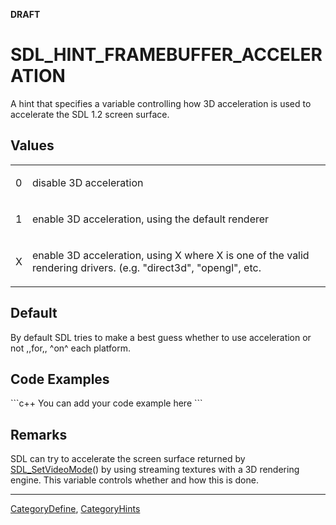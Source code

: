 <!-- pragma section-numbers off -->
<!-- pragma camelcase off -->
'''DRAFT'''

= SDL_HINT_FRAMEBUFFER_ACCELERATION =
A hint that specifies a variable controlling how 3D acceleration is used to accelerate the SDL 1.2 screen surface.


== Values ==
{|
|0
|disable 3D acceleration
|-
|1
|enable 3D acceleration, using the default renderer
|-
|X
|enable 3D acceleration, using X where X is one of the valid rendering drivers.  (e.g. "direct3d", "opengl", etc.
|}

== Default ==
By default SDL tries to make a best guess whether to use acceleration or not ,,for,, ^on^ each platform.

== Code Examples ==
```c++
You can add your code example here
```

== Remarks ==
SDL can try to accelerate the screen surface returned by [[SDL_SetVideoMode]]() by using streaming textures with a 3D rendering engine.  This variable controls whether and how this is done.

----
[[CategoryDefine]], [[CategoryHints]]
